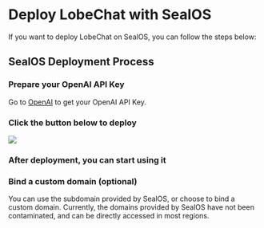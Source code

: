 
# Deploy LobeChat with SealOS

If you want to deploy LobeChat on SealOS, you can follow the steps below:

## SealOS Deployment Process

<Steps>

### Prepare your OpenAI API Key

Go to [OpenAI](https://platform.openai.com/account/api-keys) to get your OpenAI API Key.

### Click the button below to deploy

[![][deploy-button-image]][deploy-link]

### After deployment, you can start using it

### Bind a custom domain (optional)

You can use the subdomain provided by SealOS, or choose to bind a custom domain. Currently, the domains provided by SealOS have not been contaminated, and can be directly accessed in most regions.

</Steps>

[deploy-button-image]: https://raw.githubusercontent.com/labring-actions/templates/main/Deploy-on-Sealos.svg
[deploy-link]: https://cloud.sealos.io/?openapp=system-template%3FtemplateName%3Dlobe-chat

